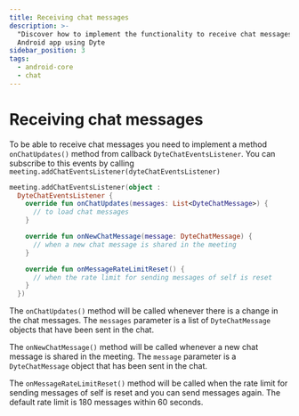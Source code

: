```yaml
---
title: Receiving chat messages
description: >-
  "Discover how to implement the functionality to receive chat messages in your
  Android app using Dyte
sidebar_position: 3
tags:
  - android-core
  - chat
---
```


# Receiving chat messages

To be able to receive chat messages you need to implement a method
`onChatUpdates()` method from callback `DyteChatEventsListener`. You can
subscribe to this events by calling
`meeting.addChatEventsListener(dyteChatEventsListener)`

```kotlin
meeting.addChatEventsListener(object :
  DyteChatEventsListener {
    override fun onChatUpdates(messages: List<DyteChatMessage>) {
      // to load chat messages
    }

    override fun onNewChatMessage(message: DyteChatMessage) {
      // when a new chat message is shared in the meeting
    }

    override fun onMessageRateLimitReset() {
      // when the rate limit for sending messages of self is reset
    }
  })
```

The `onChatUpdates()` method will be called whenever there is a change in the chat messages. The `messages` parameter is a list of `DyteChatMessage` objects that have been sent in the chat.

The `onNewChatMessage()` method will be called whenever a new chat message is shared in the meeting. The `message` parameter is a `DyteChatMessage` object that has been sent in the chat.

The `onMessageRateLimitReset()` method will be called when the rate limit for sending messages of self is reset and you can send messages again. The default rate limit is 180 messages within 60 seconds.

<head>
  <title>Android Core Receiving chat</title>
</head>
